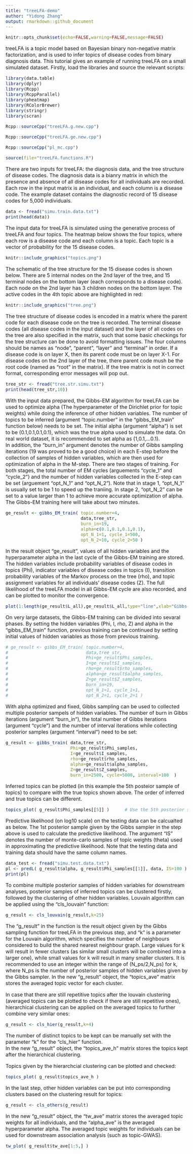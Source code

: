 ```yaml
---
title: "treeLFA-demo"
author: "Yidong Zhang"
output: rmarkdown::github_document
---
```


<style type="text/css">
  body{
  font-size: 12pt;
}
</style>


```r
knitr::opts_chunk$set(echo=FALSE,warning=FALSE,message=FALSE)
```


treeLFA is a topic model based on Bayesian binary non-negative matrix factorization, and is used to infer topics of disease codes from binary diagnosis data. This tutorial gives an example of running treeLFA on a small simulated dataset. 
Firstly, load the libraries and source the relevant scripts: 
```r
library(data.table) 
library(dplyr)
library(Rcpp)
library(RcppParallel)
library(pheatmap)
library(RColorBrewer)
library(stringr)
library(scran)
```

```r
Rcpp::sourceCpp("treeLFA.g.new.cpp")
```

```r
Rcpp::sourceCpp("treeLFA.ge.new.cpp")
```

```r
Rcpp::sourceCpp("pl_mc.cpp")
```

```r
source(file="treeLFA.functions.R")
```



There are two inputs for treeLFA: the diagnosis data, and the tree structure of disease codes. 
The diagnosis data is a bianry matrix in which the presence and absence of all disease codes for all individuals are recorded. Each row in the input matrix is an individual, and each column is a disease code. 
The example dataset contains the diagnostic record of 15 disease codes for 5,000 individuals. 
```r
data <- fread("simu.train.data.txt")    
print(head(data))
```

The input data for treeLFA is simulated using the generative process of treeLFA and four topics. The heatmap below shows the four topics, where each row is a disease code and each column is a topic. Each topic is a vector of probability for the 15 disease codes. 

```r
knitr::include_graphics("topics.png")
```

The schematic of the tree structure for the 15 disease codes is shown below. There are 5 internal nodes on the 2nd layer of the tree, and 15 terminal nodes on the bottom layer (each corresponds to a disease code). Each node on the 2nd layer has 3 children nodes on the bottom layer. The active codes in the 4th topic above are highlighted in red: 

```r
knitr::include_graphics("tree.png")
```

The tree structure of disease codes is encoded in a matrix where the parent code for each disease code on the tree is recorded. The terminal disease codes (all disease codes in the input dataset) and the layer of all codes on the tree are also specified in the matrix, such that some basic checkings for the tree structure can be done to avoid formatting issues. The four columns should be names as "node", "parent", "layer" and "terminal" in order. If a disease code is on layer X, then its parent code must be on layer X-1. For disease codes on the 2nd layer of the tree, there parent code mush be the root code (named as "root" in the matrix). If the tree matrix is not in correct format, corresponding error messages will pop out. 
```r
tree_str <- fread("tree.str.simu.txt")    
print(head(tree_str,10))
```


With the input data prepared, the Gibbs-EM algorithm for treeLFA can be used to optimize alpha (The hyperparameter of the Dirichlet prior for topic weights) while doing the inference of other hidden variables. The number of topics to be inferred (argument "topic.number" in the "gibbs_EM_train" function below) needs to be set. The initial alpha (argument "alpha") is set to be (0.1,0.1,0.1,0.1), which was the true alpha used to simulate the data. On real world dataset, it is recommended to set alpha as (1,0.1,...0.1).   
In addition, the "burn_in" argument denotes the number of Gibbs sampling iterations (19 was proved to be a good choice) in each E-step before the collection of samples of hidden variables, which are then used for optimization of alpha in the M-step. There are two stages of training. For both stages, the total number of EM cycles (arguements "cycle_1" and "cycle_2") and the number of hidden variables collected in the E-step can be set (arguement "opt_N_1" and "opt_N_2"). Note that in stage 1, "opt_N_1" is usually set to be 1 to speed up the traniing. In stage 2, "opt_N_2" can be set to a value larger than 1 to achieve more accurate optimization of alpha. The Gibbs-EM training here will take about two minutes. 
```r
ge_result <- gibbs_EM_train( topic.number=4,
                             data,tree_str,
                             burn_in=19, 
                             alpha=c(0.1,0.1,0.1,0.1),
                             opt_N_1=1, cycle_1=500, 
                             opt_N_2=10, cycle_2=50 )
```
In the result object "ge_result", values of all hidden variables and the hyperparameter alpha in the last cycle of the Gibbs-EM training are stored. The hidden variables include probability variables of disease codes in topics (Phi), indicator variables of disease codes in topics (I), transition probability variables of the Markov process on the tree (rho), and topic assignment variables for all individuals' disease codes (Z). The full likelihood of the treeLFA model in all Gibbs-EM cycle are also recorded, and can be plotted to monitor the convergence. 
```r
plot(1:length(ge_result$L_all),ge_result$L_all,type="line",xlab="Gibbs-EM cycles",ylab="Log10-Likelihood")
```

On very large datasets, the Gibbs-EM training can be divided into sevaral phases. By setting the hidden variables (Phi, I, rho, Z) and alpha in the "gibbs_EM_train" function, previous training can be continued by setting initial values of hidden variables as those from previous training.
```r
# ge_result <- gibbs_EM_train( topic.number=4,
#                              data,tree_str,
#                              Phi=ge_result$Phi_samples, 
#                              I=ge_result$I_samples, 
#                              rho=ge_result$rho_samples, 
#                              alpha=ge_result$alpha_samples, 
#                              Z=ge_result$Z_samples,
#                              burn_in=19, 
#                              opt_N_1=1, cycle_1=1, 
#                              opt_N_2=1, cycle_2=1 )
```

With alpha optimized and fixed, Gibbs sampling can be used to collected multiple posterior sampels of hidden variables. The number of burn in Gibbs iterations (argument "burn_in"), the total number of Gibbs iterations (argument "cycle") and the number of interval iterations while collecting posterior samples (argument "interval") need to be set: 
```r
g_result <- gibbs_train( data,tree_str,
                         Phi=ge_result$Phi_samples, 
                         I=ge_result$I_samples, 
                         rho=ge_result$rho_samples, 
                         alpha=ge_result$alpha_samples, 
                         Z=ge_result$Z_samples,
                         burn_in=2500, cycle=5000, interval=100  )
```

Inferred topics can be plotted (in this example the 5th posteior sample of topics) to compare with the true topics shown above. The order of inferred and true topics can be different.
```r
topics_plot( g_result$Phi_samples[[5]] )      # Use the 5th posterior sample of topics
```



Predictive likelihood (on log10 scale) on the testing data can be calcualted as below. The 1st posterior sample given by the Gibbs sampler in the step above is used to calculate the predictive likelihood. The argument "IS" denotes the number of monte-carlo samples of topic weights (theta) used in approximating the predictive likelihood. Note that the testing data and training data should have the same column names.
```r
data_test <- fread("simu.test.data.txt")    
pl <- predL( g_result$alpha, g_result$Phi_samples[[1]], data, IS=100 )
print(pl)
```




To combine multiple posterior samples of hidden variables for downstream analyses, posterior samples of inferred topics can be clustered firstly, followed by the clustering of other hidden variables. Louvain algorithm can be applied using the "cls_louvain" function:  
```r
g_result <- cls_louvain(g_result,k=25)
```
The "g_result" in the function is the result object given by the Gibbs sampling function for treeLFA in the previous step, and "k" is a parameter for the Louvain algorithm, which specifies the number of neighbours considered to build the shared nearest neighbour graph. Large values for k will result in fewer clusters (as similar small clusters will be combined into a larger one), while small values for k will result in many smaller clusters. It is recommended to use an integer within the range of (N_ps/2,N_ps) for k, where N_ps is the number of posterior samples of hidden variables given by the Gibbs sampler.
In the new "g_result" object, the "topics_ave" matrix stores the averaged topic vector for each cluster. 



In case that there are still repetitive topics after the louvain clustering (averaged topics can be plotted to check if there are still repetitive ones), hierarchical clustering can be applied on the averaged topics to further combine very similar ones: 
```r
g_result <- cls_hier(g_result,k=4)
```
The number of distinct topics to be kept can be manually set with the parameter "k" for the "cls_hier" function.    
In the new "g_result" object, the "topics_ave_h" matrix stores the topics kept after the hierarchical clustering. 


Topics given by the hierarchcial clustering can be plotted and checked: 
```r
topics_plot( g_result$topics_ave_h )  
```

In the last step, other hidden variables can be put into corresponding clusters based on the clustering result for topics: 
```r
g_result <- cls_others(g_result)
```
In the new "g_result" object, the "tw_ave" matrix stores the averaged topic weights for all individuals, and the "alpha_ave" is the averaged hyperparameter alpha. The averaged topic weights for individuals can be used for downstream association analysis (such as topic-GWAS). 
```r
tw_plot( g_result$tw_ave[1:5,] )  

```

